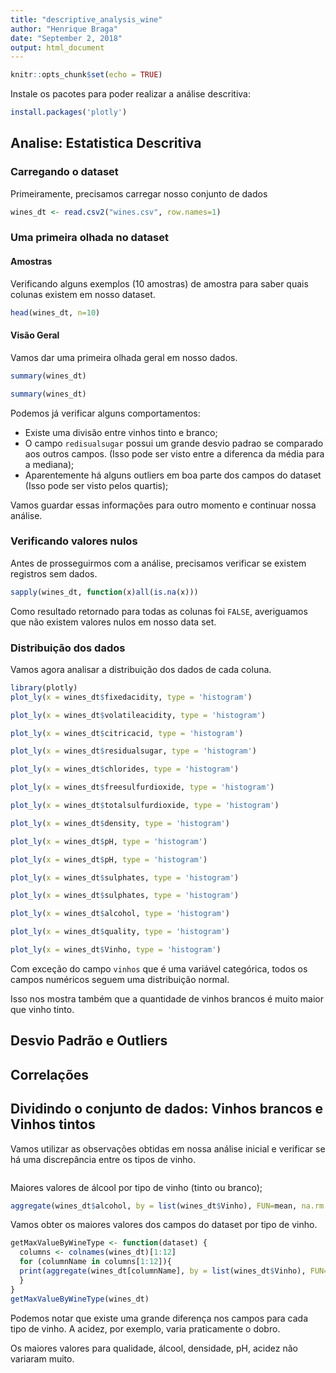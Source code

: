 ```yaml
---
title: "descriptive_analysis_wine"
author: "Henrique Braga"
date: "September 2, 2018"
output: html_document
---
```


```r
knitr::opts_chunk$set(echo = TRUE)
```

Instale os pacotes para poder realizar a análise descritiva:

```r
install.packages('plotly')
```
## Analise: Estatistica Descritiva

### Carregando o dataset 

Primeiramente, precisamos carregar nosso conjunto de dados

```r
wines_dt <- read.csv2("wines.csv", row.names=1)
```


### Uma primeira olhada no dataset

#### Amostras

Verificando alguns exemplos (10 amostras) de amostra para saber quais colunas existem em nosso dataset.

```r
head(wines_dt, n=10)
```

#### Visão Geral
Vamos dar uma primeira olhada geral em nosso dados.

```r
summary(wines_dt)
```

```r
summary(wines_dt)
```

Podemos já verificar alguns comportamentos:

* Existe uma divisão entre vinhos tinto e branco;
* O campo `redisualsugar` possui um grande desvio padrao se comparado aos outros campos. (Isso pode ser visto entre a diferenca da média para a mediana);
* Aparentemente há alguns outliers em boa parte dos campos do dataset (Isso pode ser visto pelos quartis);

Vamos guardar essas informações para outro momento e continuar nossa análise.

### Verificando valores nulos

Antes de prosseguirmos com a análise, precisamos verificar se existem registros sem dados.

```r
sapply(wines_dt, function(x)all(is.na(x)))
```

Como resultado retornado para todas as colunas foi `FALSE`, averiguamos que não existem valores nulos em nosso data set.

### Distribuição dos dados

Vamos agora analisar a distribuição dos dados de cada coluna.

```r
library(plotly)
plot_ly(x = wines_dt$fixedacidity, type = 'histogram')
```

```r
plot_ly(x = wines_dt$volatileacidity, type = 'histogram')
```

```r
plot_ly(x = wines_dt$citricacid, type = 'histogram')
```

```r
plot_ly(x = wines_dt$residualsugar, type = 'histogram')
```

```r
plot_ly(x = wines_dt$chlorides, type = 'histogram')
```

```r
plot_ly(x = wines_dt$freesulfurdioxide, type = 'histogram')
```

```r
plot_ly(x = wines_dt$totalsulfurdioxide, type = 'histogram')
```

```r
plot_ly(x = wines_dt$density, type = 'histogram')
```

```r
plot_ly(x = wines_dt$pH, type = 'histogram')
```

```r
plot_ly(x = wines_dt$pH, type = 'histogram')
```

```r
plot_ly(x = wines_dt$sulphates, type = 'histogram')
```

```r
plot_ly(x = wines_dt$sulphates, type = 'histogram')
```

```r
plot_ly(x = wines_dt$alcohol, type = 'histogram')
```

```r
plot_ly(x = wines_dt$quality, type = 'histogram')
```

```r
plot_ly(x = wines_dt$Vinho, type = 'histogram')
```

Com exceção do campo `vinhos` que é uma variável categórica, todos os campos numéricos seguem uma distribuição normal.

Isso nos mostra também que a quantidade de vinhos brancos é muito maior que vinho tinto.


## Desvio Padrão e Outliers

## Correlações

## Dividindo o conjunto de dados: Vinhos brancos e Vinhos tintos

Vamos utilizar as observações obtidas em nossa análise inicial e verificar se há uma discrepância entre os tipos de vinho.

```r
```


Maiores valores de álcool por tipo de vinho (tinto ou branco);

```r
aggregate(wines_dt$alcohol, by = list(wines_dt$Vinho), FUN=mean, na.rm = TRUE)
```

Vamos obter os maiores valores dos campos do dataset por tipo de vinho.

```r
getMaxValueByWineType <- function(dataset) {
  columns <- colnames(wines_dt)[1:12]
  for (columnName in columns[1:12]){
  print(aggregate(wines_dt[columnName], by = list(wines_dt$Vinho), FUN=mean, na.rm = TRUE))
  }  
}
getMaxValueByWineType(wines_dt)
```

Podemos notar que existe uma grande diferença nos campos para cada tipo de vinho. A acidez, por exemplo, varia praticamente o dobro.

Os maiores valores para qualidade, álcool, densidade, pH, acidez não variaram muito.
